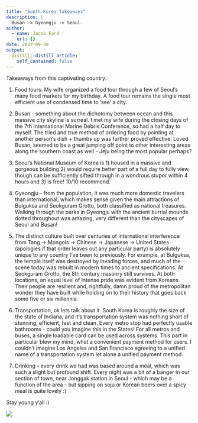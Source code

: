 ```yaml
---
title: "South Korea Takeaways"
description: |
  Busan -> Gyeongju -> Seoul.
author:
  - name: Jacob Ford
    url: {}
date: 2022-09-30
output:
  distill::distill_article:
    self_contained: false
---
```




Takeaways from this captivating country:

1. Food tours: My wife organized a food tour through a few of Seoul's many food markets for my birthday. A food tour remains the single most efficient use of condensed time to 'see' a city. 
2. Busan - something about the dichotomy between ocean and this massive city skyline is surreal. I met my wife during the closing days of the 7th International Marine Debris Conference, so had a half day to myself. The tried and true method of ordering food by pointing at another person's dish + thumbs up was further proved effective. Loved Busan, seemed to be a great jumping off point to other interesting areas along the southern coast as well - Jeju being the most popular perhaps? 
3. Seoul's National Museum of Korea is 1) housed in a massive and gorgeous building 2) would require better part of a full day to fully view, though can be sufficiently sifted through in a wondrous stupor within 4 hours and 3) is free! 10/10 recommend. 
4. Gyeongju - from the population, it was much more domestic travelers than international, which makes sense given the main attractions of Bulguksa and Seokguram Grotto, both classified as national treasures. Walking through the parks in Gyeongju with the ancient burrial mounds dotted throughout was amazing, very different than the cityscapes of Seoul and Busan!
5. The distinct culture built over centuries of international interference from Tang -> Mongols -> Chinese -> Japanese -> United States (apologies if that order leaves out any particular party) is absolutely unique to any country I've been to previously. For example, at Bulguksa, the temple itself was destroyed by invading forces, and much of the scene today was rebuilt in modern times to ancient specifications. At Seokguram Grotto, the 8th century masonry still survives. At both locations, an equal level of intense pride was evident from Koreans. Their people are resilient and, rightfully, damn proud of the metropolitan wonder they have built while holding on to their history that goes back some five or six millennia. 

6. Transportation, ok lets talk about it. South Korea is roughly the size of the state of Indiana, and it's transportation system was nothing short of stunning, efficient, fast and clean. Every metro stop had perfectly usable bathrooms - could you imagine this in the States! For all metros and buses, a single loadable card can be used across systems. This part in particular blew my mind, what a convenient payment method for users. I couldn't imagine Los Angeles and San Francisco agreeing to a unified name of a transportation system let alone a unified payment method.  

7. Drinking - every drink we had was based around a meal, which was such a slight but profound shift. Every night was a bit of a banger in our section of town, near Jonggak station in Seoul - which may be a function of the area - but sipping on soju or Korean beers over a spicy meal is quite lovely :) 

Stay young y'all :) 

![](ave_of_youth.PNG) 


